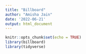 ```yaml
---
title: "Billboard"
author: "Amisha Jain"
date: '2022-06-21'
output: html_document
---
```


```r
knitr::opts_chunk$set(echo = TRUE)
library(billboard)
library(tidyverse)
```